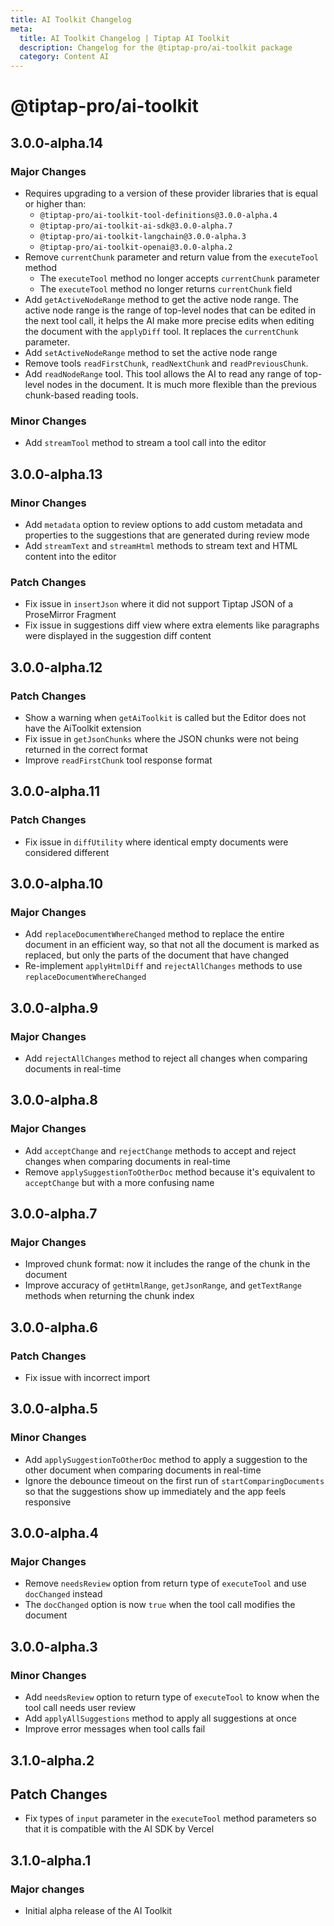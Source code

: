 ```yaml
---
title: AI Toolkit Changelog
meta:
  title: AI Toolkit Changelog | Tiptap AI Toolkit
  description: Changelog for the @tiptap-pro/ai-toolkit package
  category: Content AI
---
```


# @tiptap-pro/ai-toolkit

## 3.0.0-alpha.14

### Major Changes

- Requires upgrading to a version of these provider libraries that is equal or higher than:
  - `@tiptap-pro/ai-toolkit-tool-definitions@3.0.0-alpha.4`
  - `@tiptap-pro/ai-toolkit-ai-sdk@3.0.0-alpha.7`
  - `@tiptap-pro/ai-toolkit-langchain@3.0.0-alpha.3`
  - `@tiptap-pro/ai-toolkit-openai@3.0.0-alpha.2`
- Remove `currentChunk` parameter and return value from the `executeTool` method
  - The `executeTool` method no longer accepts `currentChunk` parameter
  - The `executeTool` method no longer returns `currentChunk` field
- Add `getActiveNodeRange` method to get the active node range. The active node range is the range of top-level nodes that can be edited in the next tool call, it helps the AI make more precise edits when editing the document with the `applyDiff` tool. It replaces the `currentChunk` parameter.
- Add `setActiveNodeRange` method to set the active node range
- Remove tools `readFirstChunk`, `readNextChunk` and `readPreviousChunk`.
- Add `readNodeRange` tool. This tool allows the AI to read any range of top-level nodes in the document. It is much more flexible than the previous chunk-based reading tools.

### Minor Changes
- Add `streamTool` method to stream a tool call into the editor

## 3.0.0-alpha.13

### Minor Changes

- Add `metadata` option to review options to add custom metadata and properties to the suggestions that are generated during review mode
- Add `streamText` and `streamHtml` methods to stream text and HTML content into the editor

### Patch Changes

- Fix issue in `insertJson` where it did not support Tiptap JSON of a ProseMirror Fragment
- Fix issue in suggestions diff view where extra elements like paragraphs were displayed in the suggestion diff content

## 3.0.0-alpha.12

### Patch Changes

- Show a warning when `getAiToolkit` is called but the Editor does not have the AiToolkit extension
- Fix issue in `getJsonChunks` where the JSON chunks were not being returned in the correct format
- Improve `readFirstChunk` tool response format

## 3.0.0-alpha.11

### Patch Changes

- Fix issue in `diffUtility` where identical empty documents were considered different

## 3.0.0-alpha.10

### Major Changes

- Add `replaceDocumentWhereChanged` method to replace the entire document in an efficient way, so that not all the document is marked as replaced, but only the parts of the document that have changed
- Re-implement `applyHtmlDiff` and `rejectAllChanges` methods to use `replaceDocumentWhereChanged`

## 3.0.0-alpha.9

### Major Changes

- Add `rejectAllChanges` method to reject all changes when comparing documents in real-time

## 3.0.0-alpha.8

### Major Changes

- Add `acceptChange` and `rejectChange` methods to accept and reject changes when comparing documents in real-time
- Remove `applySuggestionToOtherDoc` method because it's equivalent to `acceptChange` but with a more confusing name

## 3.0.0-alpha.7

### Major Changes

- Improved chunk format: now it includes the range of the chunk in the document
- Improve accuracy of `getHtmlRange`, `getJsonRange`, and `getTextRange` methods when returning the chunk index

## 3.0.0-alpha.6

### Patch Changes

- Fix issue with incorrect import

## 3.0.0-alpha.5

### Minor Changes

- Add `applySuggestionToOtherDoc` method to apply a suggestion to the other document when comparing documents in real-time
- Ignore the debounce timeout on the first run of `startComparingDocuments` so that the suggestions show up immediately and the app feels responsive

## 3.0.0-alpha.4

### Major Changes

- Remove `needsReview` option from return type of `executeTool` and use `docChanged` instead
- The `docChanged` option is now `true` when the tool call modifies the document

## 3.0.0-alpha.3

### Minor Changes

- Add `needsReview` option to return type of `executeTool` to know when the tool call needs user review
- Add `applyAllSuggestions` method to apply all suggestions at once
- Improve error messages when tool calls fail

## 3.1.0-alpha.2

## Patch Changes

- Fix types of `input` parameter in the `executeTool` method parameters so that it is compatible with the AI SDK by Vercel

## 3.1.0-alpha.1

### Major changes

- Initial alpha release of the AI Toolkit
